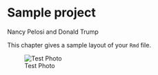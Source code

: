 # Sample project

Nancy Pelosi and Donald Trump

This chapter gives a sample layout of your `Rmd` file. 

![Test Photo](resources/sample_project/cu.jpeg)
